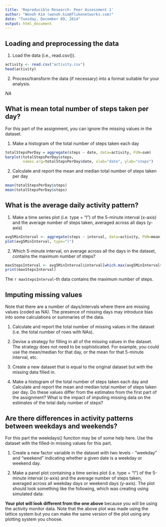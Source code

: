 ```yaml
---
title: 'Reproducible Research: Peer Assessment 1'
author: "Wonoh Kim (wonoh.kim@flukenetworks.com)"
date: "Tuesday, December 09, 2014"
output: html_document
---
```


## Loading and preprocessing the data

1. Load the data (i.e., read.csv()).

```r
activity <- read.csv("activity.csv")
head(activity)
```

2. Process/transform the data (if necessary) into a format suitable for your analysis.

*NA*

## What is mean total number of steps taken per day?

For this part of the assignment, you can ignore the missing values in the dataset.

1. Make a histogram of the total number of steps taken each day

```r
totalStepsPerDay = aggregate(steps ~ date, data=activity, FUN=sum)
barplot(totalStepsPerDay$steps, 
        names.arg=totalStepsPerDay$date, xlab="date", ylab="steps")
```

2. Calculate and report the mean and median total number of steps taken per day

```r
mean(totalStepsPerDay$steps)
mean(totalStepsPerDay$steps)
```

## What is the average daily activity pattern?

1. Make a time series plot (i.e. type = "l") of the 5-minute interval (x-axis) and the average number of steps taken, averaged across all days (y-axis)

```r
avg5MinInterval <- aggregate(steps ~ interval, data=activity, FUN=mean)
plot(avg5MinInterval, type="l")
```

2. Which 5-minute interval, on average across all the days in the dataset, contains the maximum number of steps?

```r
maxStepsInterval <- avg5MinInterval$interval[which.max(avg5MinInterval$steps)]
print(maxStepsInterval)
```

The `r maxStepsInterval`-th data contains the maximum number of steps.

## Imputing missing values

Note that there are a number of days/intervals where there are missing values (coded as NA). The presence of missing days may introduce bias into some calculations or summaries of the data.

1. Calculate and report the total number of missing values in the dataset (i.e. the total number of rows with NAs).

2. Devise a strategy for filling in all of the missing values in the dataset. The strategy does not need to be sophisticated. For example, you could use the mean/median for that day, or the mean for that 5-minute interval, etc.

3. Create a new dataset that is equal to the original dataset but with the missing data filled in.

4. Make a histogram of the total number of steps taken each day and Calculate and report the mean and median total number of steps taken per day. Do these values differ from the estimates from the first part of the assignment? What is the impact of imputing missing data on the estimates of the total daily number of steps?

## Are there differences in activity patterns between weekdays and weekends?

For this part the weekdays() function may be of some help here. Use the dataset with the filled-in missing values for this part.

1. Create a new factor variable in the dataset with two levels - "weekday" and "weekend" indicating whether a given date is a weekday or weekend day.

2. Make a panel plot containing a time series plot (i.e. type = "l") of the 5-minute interval (x-axis) and the average number of steps taken, averaged across all weekday days or weekend days (y-axis). The plot should look something like the following, which was creating using simulated data:

**Your plot will look different from the one above** because you will be using the activity monitor data. Note that the above plot was made using the lattice system but you can make the same version of the plot using any plotting system you choose.
